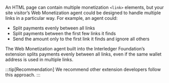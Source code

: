 
An HTML page can contain multiple monetization `<link>` elements, but your site visitor’s Web Monetization agent could be designed to handle multiple links in a particular way. For example, an agent could:

- Split payments evenly between all links
- Split payments between the first few links it finds
- Send the amount only to the first link it finds and ignore all others

The Web Monetization agent built into the <LinkOut href="https://github.com/interledger/web-monetization-extension">Interledger Foundation’s extension</LinkOut> splits payments evenly between all links, even if the same wallet address is used in multiple links.

:::tip[Recommendation]
We recommend other extension developers follow this approach.
:::
